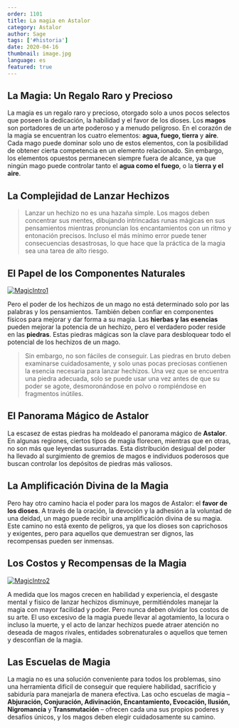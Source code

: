 ```yaml
---
order: 1101
title: La magia en Astalor
category: Astalor
author: Sage
tags: ['#historia']
date: 2020-04-16
thumbnail: image.jpg
language: es
featured: true
---
```


## La Magia: Un Regalo Raro y Precioso

La magia es un regalo raro y precioso, otorgado solo a unos pocos selectos que poseen la dedicación, la habilidad y el favor de los dioses. Los **magos** son portadores de un arte poderoso y a menudo peligroso. En el corazón de la magia se encuentran los cuatro elementos: **agua, fuego, tierra** y **aire**. Cada mago puede dominar solo uno de estos elementos, con la posibilidad de obtener cierta competencia en un elemento relacionado. Sin embargo, los elementos opuestos permanecen siempre fuera de alcance, ya que ningún mago puede controlar tanto el **agua como el fuego**, o la **tierra y el aire**.

## La Complejidad de Lanzar Hechizos

> Lanzar un hechizo no es una hazaña simple. Los magos deben concentrar sus mentes, dibujando intrincadas runas mágicas en sus pensamientos mientras pronuncian los encantamientos con un ritmo y entonación precisos. Incluso el más mínimo error puede tener consecuencias desastrosas, lo que hace que la práctica de la magia sea una tarea de alto riesgo.

## El Papel de los Componentes Naturales

[![MagicIntro1](https://i.imgur.com/TYv7RFn.png)](https://i.imgur.com/TYv7RFn.png)

Pero el poder de los hechizos de un mago no está determinado solo por las palabras y los pensamientos. También deben confiar en componentes físicos para mejorar y dar forma a su magia. Las **hierbas y las esencias** pueden mejorar la potencia de un hechizo, pero el verdadero poder reside en las **piedras**. Estas piedras mágicas son la clave para desbloquear todo el potencial de los hechizos de un mago.

> Sin embargo, no son fáciles de conseguir. Las piedras en bruto deben examinarse cuidadosamente, y solo unas pocas preciosas contienen la esencia necesaria para lanzar hechizos. Una vez que se encuentra una piedra adecuada, solo se puede usar una vez antes de que su poder se agote, desmoronándose en polvo o rompiéndose en fragmentos inútiles.

## El Panorama Mágico de Astalor

La escasez de estas piedras ha moldeado el panorama mágico de **Astalor**. En algunas regiones, ciertos tipos de magia florecen, mientras que en otras, no son más que leyendas susurradas. Esta distribución desigual del poder ha llevado al surgimiento de gremios de magos e individuos poderosos que buscan controlar los depósitos de piedras más valiosos.

## La Amplificación Divina de la Magia

Pero hay otro camino hacia el poder para los magos de Astalor: el **favor de los dioses**. A través de la oración, la devoción y la adhesión a la voluntad de una deidad, un mago puede recibir una amplificación divina de su magia. Este camino no está exento de peligros, ya que los dioses son caprichosos y exigentes, pero para aquellos que demuestran ser dignos, las recompensas pueden ser inmensas.

## Los Costos y Recompensas de la Magia

[![MagicIntro2](https://i.imgur.com/VxUX1Ex.png)](https://i.imgur.com/VxUX1Ex.png)

A medida que los magos crecen en habilidad y experiencia, el desgaste mental y físico de lanzar hechizos disminuye, permitiéndoles manejar la magia con mayor facilidad y poder. Pero nunca deben olvidar los costos de su arte. El uso excesivo de la magia puede llevar al agotamiento, la locura o incluso la muerte, y el acto de lanzar hechizos puede atraer atención no deseada de magos rivales, entidades sobrenaturales o aquellos que temen y desconfían de la magia.

## Las Escuelas de Magia

La magia no es una solución conveniente para todos los problemas, sino una herramienta difícil de conseguir que requiere habilidad, sacrificio y sabiduría para manejarla de manera efectiva. Las ocho escuelas de magia – **Abjuración, Conjuración, Adivinación, Encantamiento, Evocación, Ilusión, Nigromancia** y **Transmutación** – ofrecen cada una sus propios poderes y desafíos únicos, y los magos deben elegir cuidadosamente su camino.
